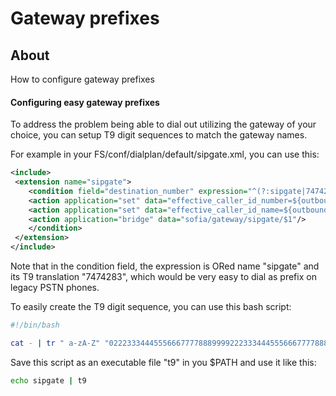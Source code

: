 
# Gateway prefixes 

 

## About

How to configure gateway prefixes

#### Configuring easy gateway prefixes

To address the problem being able to dial out utilizing the gateway of your choice, you can setup T9 digit sequences to match the gateway names.

For example in your FS/conf/dialplan/default/sipgate.xml, you can use this:

```xml
<include>
 <extension name="sipgate">
    <condition field="destination_number" expression="^(?:sipgate|7474283)(\d{3,11})$">
    <action application="set" data="effective_caller_id_number=${outbound_caller_id_number}"/>
    <action application="set" data="effective_caller_id_name=${outbound_caller_id_name}"/>
    <action application="bridge" data="sofia/gateway/sipgate/$1"/>
    </condition>
 </extension>
</include>
```

Note that in the condition field, the expression is ORed name "sipgate" and its T9 translation "7474283", which would be very easy to dial as prefix on legacy PSTN phones.

To easily create the T9 digit sequence, you can use this bash script:

```bash
#!/bin/bash

cat - | tr " a-zA-Z" "02223334445556667777888999922233344455566677778889999"
```

Save this script as an executable file "t9" in you $PATH and use it like this:

```bash
echo sipgate | t9
```

  

